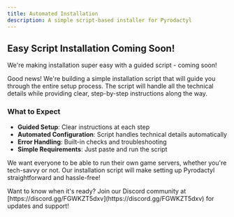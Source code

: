 ```yaml
---
title: Automated Installation
description: A simple script-based installer for Pyrodactyl
---
```


## Easy Script Installation Coming Soon!

<Callout type="info">
  We're making installation super easy with a guided script - coming soon!
</Callout>

Good news! We're building a simple installation script that will guide you through the entire setup process. The script will handle all the technical details while providing clear, step-by-step instructions along the way.

### What to Expect
- **Guided Setup**: Clear instructions at each step
- **Automated Configuration**: Script handles technical details automatically
- **Error Handling**: Built-in checks and troubleshooting
- **Simple Requirements**: Just paste and run the script

We want everyone to be able to run their own game servers, whether you're tech-savvy or not. Our installation script will make setting up Pyrodactyl straightforward and hassle-free!

<Callout type="info">
  Want to know when it's ready? Join our Discord community at [https://discord.gg/FGWKZT5dxv](https://discord.gg/FGWKZT5dxv) for updates and support!
</Callout>